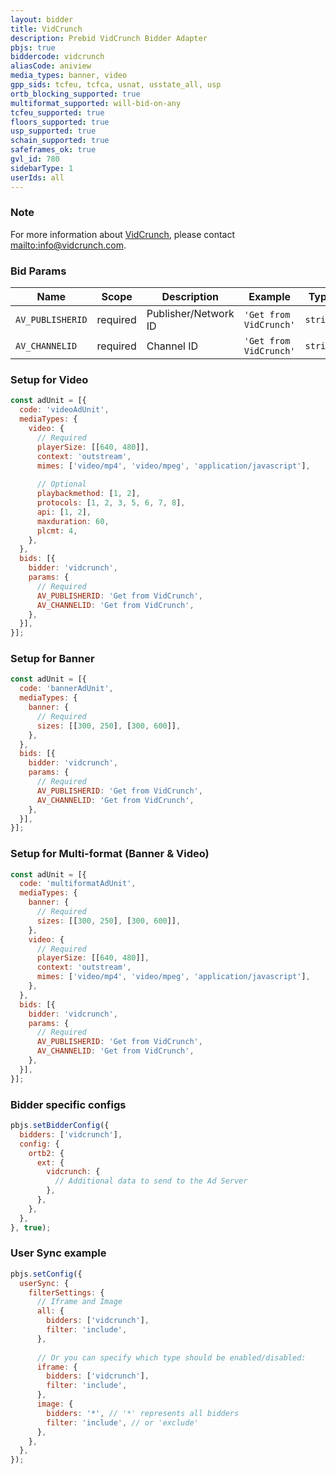 ```yaml
---
layout: bidder
title: VidCrunch
description: Prebid VidCrunch Bidder Adapter
pbjs: true
biddercode: vidcrunch
aliasCode: aniview
media_types: banner, video
gpp_sids: tcfeu, tcfca, usnat, usstate_all, usp
ortb_blocking_supported: true
multiformat_supported: will-bid-on-any
tcfeu_supported: true
floors_supported: true
usp_supported: true
schain_supported: true
safeframes_ok: true
gvl_id: 780
sidebarType: 1
userIds: all
---
```


### Note

For more information about [VidCrunch](https://vidcrunch.com/), please contact [mailto:info@vidcrunch.com](info@vidcrunch.com).

### Bid Params


| Name             | Scope    | Description           | Example              | Type     |
|------------------|----------|-----------------------|----------------------|----------|
| `AV_PUBLISHERID` | required | Publisher/Network ID  | `'Get from VidCrunch'` | `string` |
| `AV_CHANNELID`   | required | Channel ID            | `'Get from VidCrunch'` | `string` |

### Setup for Video

```javascript
const adUnit = [{
  code: 'videoAdUnit',
  mediaTypes: {
    video: {
      // Required
      playerSize: [[640, 480]],
      context: 'outstream',
      mimes: ['video/mp4', 'video/mpeg', 'application/javascript'],
      
      // Optional
      playbackmethod: [1, 2],
      protocols: [1, 2, 3, 5, 6, 7, 8],
      api: [1, 2],
      maxduration: 60,
      plcmt: 4,
    },
  },
  bids: [{
    bidder: 'vidcrunch',
    params: {
      // Required
      AV_PUBLISHERID: 'Get from VidCrunch',
      AV_CHANNELID: 'Get from VidCrunch',
    },
  }],
}];
```

### Setup for Banner

```javascript
const adUnit = [{
  code: 'bannerAdUnit',
  mediaTypes: {
    banner: {
      // Required
      sizes: [[300, 250], [300, 600]],
    },
  },
  bids: [{
    bidder: 'vidcrunch',
    params: {
      // Required
      AV_PUBLISHERID: 'Get from VidCrunch',
      AV_CHANNELID: 'Get from VidCrunch',
    },
  }],
}];
```

### Setup for Multi-format (Banner & Video)

```javascript
const adUnit = [{
  code: 'multiformatAdUnit',
  mediaTypes: {
    banner: {
      // Required
      sizes: [[300, 250], [300, 600]],
    },
    video: {
      // Required
      playerSize: [[640, 480]],
      context: 'outstream', 
      mimes: ['video/mp4', 'video/mpeg', 'application/javascript'],
    },
  },
  bids: [{
    bidder: 'vidcrunch',
    params: {
      // Required
      AV_PUBLISHERID: 'Get from VidCrunch',
      AV_CHANNELID: 'Get from VidCrunch',
    },
  }],
}];
```

### Bidder specific configs

```javascript
pbjs.setBidderConfig({
  bidders: ['vidcrunch'],
  config: {
    ortb2: {
      ext: {
        vidcrunch: {
          // Additional data to send to the Ad Server
        },
      },
    },
  },
}, true);
```

### User Sync example

```javascript
pbjs.setConfig({
  userSync: {
    filterSettings: {
      // Iframe and Image
      all: {
        bidders: ['vidcrunch'],
        filter: 'include',
      },
        
      // Or you can specify which type should be enabled/disabled:
      iframe: {
        bidders: ['vidcrunch'],
        filter: 'include',
      },
      image: {
        bidders: '*', // '*' represents all bidders
        filter: 'include', // or 'exclude'
      },
    },
  },
});
```
